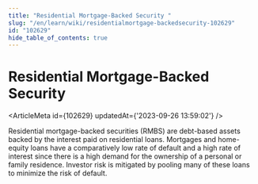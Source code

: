 ```yaml
---
title: "Residential Mortgage-Backed Security "
slug: "/en/learn/wiki/residentialmortgage-backedsecurity-102629"
id: "102629"
hide_table_of_contents: true
---
```



# Residential Mortgage-Backed Security 

<ArticleMeta id={102629} updatedAt={'2023-09-26 13:59:02'} />
<div className='border-solid border-b border-t-0 my-4 border-[var(--ifm-color-gray-300)]' />

Residential mortgage-backed securities (RMBS) are debt-based assets backed by the interest paid on residential loans. Mortgages and home-equity loans have a comparatively low rate of default and a high rate of interest since there is a high demand for the ownership of a personal or family residence. Investor risk is mitigated by pooling many of these loans to minimize the risk of default.

